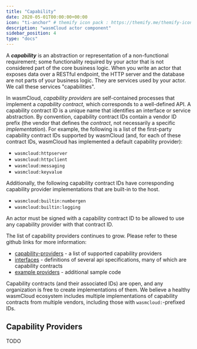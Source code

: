 ```yaml
---
title: "Capability"
date: 2020-05-01T00:00:00+00:00
icon: "ti-anchor" # themify icon pack : https://themify.me/themify-icons
description: "wasmCloud actor component"
sidebar_position: 4
type: "docs"
---
```


A **_capability_** is an abstraction or representation of a non-functional requirement; some functionality required by your actor that is not considered part of the core business logic.
When you write an actor that exposes data over a RESTful endpoint, the HTTP server and the database are not parts of your business logic.
They are services used by your actor.
We call these services "capabilities".

In wasmCloud, _capability providers_ are self-contained processes that implement a _capability contract_, which corresponds to a well-defined API.
A capability contract ID is a unique name that identifies an interface or service abstraction.
By convention, capability contract IDs contain a vendor ID prefix (the vendor that defines the _contract_, not necessarily a specific _implementation_).
For example, the following is a list of the first-party capability contract IDs supported by wasmCloud (and, for each of these contract IDs, wasmCloud has implemented a default capability provider):

- `wasmcloud:httpserver`
- `wasmcloud:httpclient`
- `wasmcloud:messaging`
- `wasmcloud:keyvalue`

Additionally, the following capability contract IDs have corresponding capability provider implementations that are built-in to the host.

- `wasmcloud:builtin:numbergen`
- `wasmcloud:builtin:logging`

An actor must be signed with a capability contract ID to be allowed to use any capability provider with that contract ID.

The list of capability providers continues to grow. Please refer to these github links for more information:

- [capability-providers](https://github.com/wasmcloud/capability-providers/) - a list of supported capability providers
- [interfaces](https://github.com/wasmcloud/interfaces) - definitions of several api specifications, many of which are capability contracts
- [example providers](https://github.com/wasmCloud/examples/tree/main/provider) - additional sample code

Capability contracts (and their associated IDs) are open, and any organization is free to create implementations of them.
We believe a healthy wasmCloud ecosystem includes multiple implementations of capability contracts from multiple vendors, including those with `wasmcloud:`-prefixed IDs.

## Capability Providers

TODO